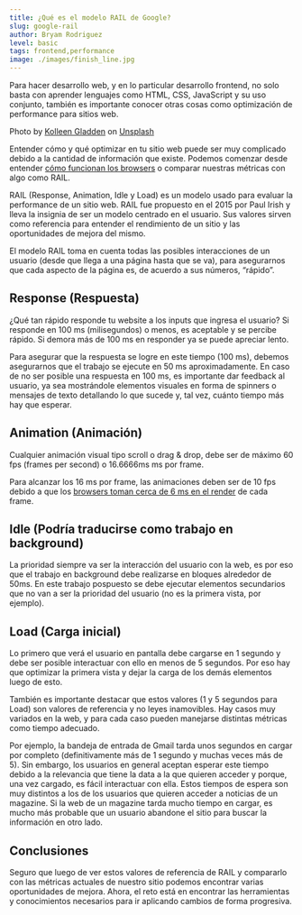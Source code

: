 ```yaml
---
title: ¿Qué es el modelo RAIL de Google?
slug: google-rail
author: Bryam Rodriguez
level: basic
tags: frontend,performance
image: ./images/finish_line.jpg
---
```


Para hacer desarrollo web, y en lo particular desarrollo frontend, no solo basta con aprender lenguajes como HTML, CSS, JavaScript y su uso conjunto, también es importante conocer otras cosas como optimización de performance para sitios web.

Photo by [Kolleen Gladden](https://unsplash.com/@rockthechaos?utm_source=unsplash&utm_medium=referral&utm_content=creditCopyText) on [Unsplash](https://unsplash.com/?utm_source=unsplash&utm_medium=referral&utm_content=creditCopyText)

Entender cómo y qué optimizar en tu sitio web puede ser muy complicado debido a la cantidad de información que existe. Podemos comenzar desde entender [cómo funcionan los browsers](https://www.html5rocks.com/en/tutorials/internals/howbrowserswork/) o comparar nuestras métricas con algo como RAIL.

RAIL (Response, Animation, Idle y Load) es un modelo usado para evaluar la performance de un sitio web. RAIL fue propuesto en el 2015 por Paul Irish y lleva la insignia de ser un modelo centrado en el usuario. Sus valores sirven como referencia para entender el rendimiento de un sitio y las oportunidades de mejora del mismo.

El modelo RAIL toma en cuenta todas las posibles interacciones de un usuario (desde que llega a una página hasta que se va), para asegurarnos que cada aspecto de la página es, de acuerdo a sus números, “rápido”.

## Response (Respuesta)

¿Qué tan rápido responde tu website a los inputs que ingresa el usuario? Si responde en 100 ms (milisegundos) o menos, es aceptable y se percibe rápido. Si demora más de 100 ms en responder ya se puede apreciar lento.

Para asegurar que la respuesta se logre en este tiempo (100 ms), debemos asegurarnos que el trabajo se ejecute en 50 ms aproximadamente. En caso de no ser posible una respuesta en 100 ms, es importante dar feedback al usuario, ya sea mostrándole elementos visuales en forma de spinners o mensajes de texto detallando lo que sucede y, tal vez, cuánto tiempo más hay que esperar.

## Animation (Animación)

Cualquier animación visual tipo scroll o drag & drop, debe ser de máximo 60 fps (frames per second) o 16.6666ms ms por frame.

Para alcanzar los 16 ms por frame, las animaciones deben ser de 10 fps debido a que los [browsers toman cerca de 6 ms en el render](https://developers.google.com/web/fundamentals/performance/rendering/) de cada frame.

## Idle (Podría traducirse como trabajo en background)

La prioridad siempre va ser la interacción del usuario con la web, es por eso que el trabajo en background debe realizarse en bloques alrededor de 50ms. En este trabajo pospuesto se debe ejecutar elementos secundarios que no van a ser la prioridad del usuario (no es la primera vista, por ejemplo).

## Load (Carga inicial)

Lo primero que verá el usuario en pantalla debe cargarse en 1 segundo y debe ser posible interactuar con ello en menos de 5 segundos. Por eso hay que optimizar la primera vista y dejar la carga de los demás elementos luego de esto.

También es importante destacar que estos valores (1 y 5 segundos para Load) son valores de referencia y no leyes inamovibles. Hay casos muy variados en la web, y para cada caso pueden manejarse distintas métricas como tiempo adecuado.

Por ejemplo, la bandeja de entrada de Gmail tarda unos segundos en cargar por completo (definitivamente más de 1 segundo y muchas veces más de 5). Sin embargo, los usuarios en general aceptan esperar este tiempo debido a la relevancia que tiene la data a la que quieren acceder y porque, una vez cargado, es fácil interactuar con ella. Estos tiempos de espera son muy distintos a los de los usuarios que quieren acceder a noticias de un magazine. Si la web de un magazine tarda mucho tiempo en cargar, es mucho más probable que un usuario abandone el sitio para buscar la información en otro lado.

## Conclusiones

Seguro que luego de ver estos valores de referencia de RAIL y compararlo con las métricas actuales de nuestro sitio podemos encontrar varias oportunidades de mejora. Ahora, el reto está en encontrar las herramientas y conocimientos necesarios para ir aplicando cambios de forma progresiva.
